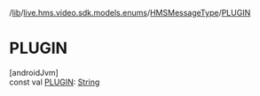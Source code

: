 /[lib](/api-reference/android/v2/home/content)/[live.hms.video.sdk.models.enums](../index)/[HMSMessageType](index)/[PLUGIN](-p-l-u-g-i-n)

# PLUGIN

[androidJvm]\
const val [PLUGIN](-p-l-u-g-i-n): [String](https://kotlinlang.org/api/latest/jvm/stdlib/kotlin/-string/index.html)
